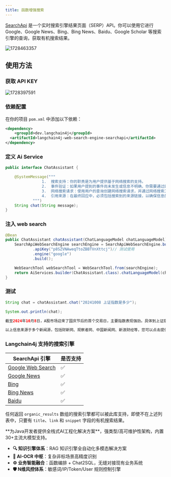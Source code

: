 ```yaml
---
title: 函数增强搜索
---
```


[SearchApi](https://www.searchapi.io/) 是一个实时搜索引擎结果页面（SERP）API。你可以使用它进行 Google、Google News、Bing、Bing News、Baidu、Google Scholar 等搜索引擎的查询，获取有机搜索结果。


<img src='https://minio.pigx.top/oss/202410/1728463357.png' alt='1728463357'/>

## 使用方法

### 获取 API KEY

<img src='https://minio.pigx.top/oss/202410/1728397591.png' alt='1728397591'/>

### 依赖配置
在你的项目 `pom.xml` 中添加以下依赖：

```xml
<dependency>
    <groupId>dev.langchain4j</groupId>
  <artifactId>langchain4j-web-search-engine-searchapi</artifactId>
</dependency>

```

### 定义 Ai Service

```java
public interface ChatAssistant {

    @SystemMessage("""
            	1.	搜索支持：你的职责是为用户提供基于网络搜索的支持。
            	2.	事件验证：如果用户提到的事件尚未发生或信息不明确，你需要通过网络搜索确认或查找相关信息。
            	3.	网络搜索请求：使用用户的查询创建网络搜索请求，并通过网络搜索工具进行实际查询。
            	4.	引用来源：在最终回应中，必须包括搜索到的来源链接，以确保信息的准确性和可验证性。
            """)
    String chat(String message);
}
```

### 注入 web search

```java
@Bean
public ChatAssistant chatAssistant(ChatLanguageModel chatLanguageModel) {
    SearchApiWebSearchEngine searchEngine = SearchApiWebSearchEngine.builder()
            .apiKey("p8SZVNAweqTtoZBBTVnXttcj")// 测试使用
            .engine("google")
            .build();

    WebSearchTool webSearchTool = WebSearchTool.from(searchEngine);
    return AiServices.builder(ChatAssistant.class).chatLanguageModel(chatLanguageModel).tools(webSearchTool).build();
}
```

### 测试

```java
String chat = chatAssistant.chat("20241008 上证指数是多少");

System.out.println(chat);

截至2024年10月8日，A股市场迎来了国庆节后的首个交易日，主要指数表现强劲。具体到上证指数，开盘时涨幅达到了10.13%，但之后的走势有所调整，最终收盘时上证指数报收于3489.78点，涨幅为4.59%。这一天，沪深两市的成交额均非常活跃，接近或超过3.5万亿元人民币。

以上信息来源于多个新闻源，包括财新网、观察者网、中国新闻网、新浪财经等，您可以点击提供的链接查看更详细的信息和报道背景。请注意，这些数据和分析仅供参考，市场情况可能会随时变化。

```

### Langchain4j 支持的搜索引擎
| SearchApi 引擎 | 是否支持 |
| --- | --- |
| [Google Web Search](https://www.searchapi.io/docs/google) | ✅ |
| [Google News](https://www.searchapi.io/docs/google-news) | ✅ |
| [Bing](https://www.searchapi.io/docs/bing) | ✅ |
| [Bing News](https://www.searchapi.io/docs/bing-news) | ✅ |
| [Baidu](https://www.searchapi.io/docs/baidu) | ✅ |


任何返回 `organic_results` 数组的搜索引擎都可以被此库支持，即使不在上述列表中，只要有 `title`、`link` 和 `snippet` 字段的有机搜索结果。



<Card title="PIG AI应用开发平台 | 适合中大型企业构建自主可控的AI中台" icon="link" href="https://ai.pig4cloud.com">
**为Java开发者提供全栈式AI工程化解决方案**，强类型/高可维护性架构，内置30+主流大模型支持。

- **🔍 知识引擎体系**：RAG 知识引擎全自动化多模态解决方案
- **📝 AI-OCR 中枢**：复杂非标场景高精度识别
- **⚙️ 业务智能融合**：函数编排 + Chat2SQL，无缝对接现有业务系统
- **🛡️ N维风控体系**：敏感词/IP/Token/User 规则控制引擎
</Card>